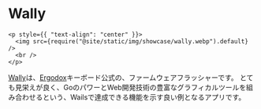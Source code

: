 # Wally

```mdx-code-block
<p style={{ "text-align": "center" }}>
  <img src={require("@site/static/img/showcase/wally.webp").default} />
  <br />
</p>
```

[Wally](https://ergodox-ez.com/pages/wally)は、[Ergodox](https://ergodox-ez.com/)キーボード公式の、ファームウェアフラッシャーです。 とても見栄えが良く、GoのパワーとWeb開発技術の豊富なグラフィカルツールを組み合わせるという、Wailsで達成できる機能を示す良い例となるアプリです。
